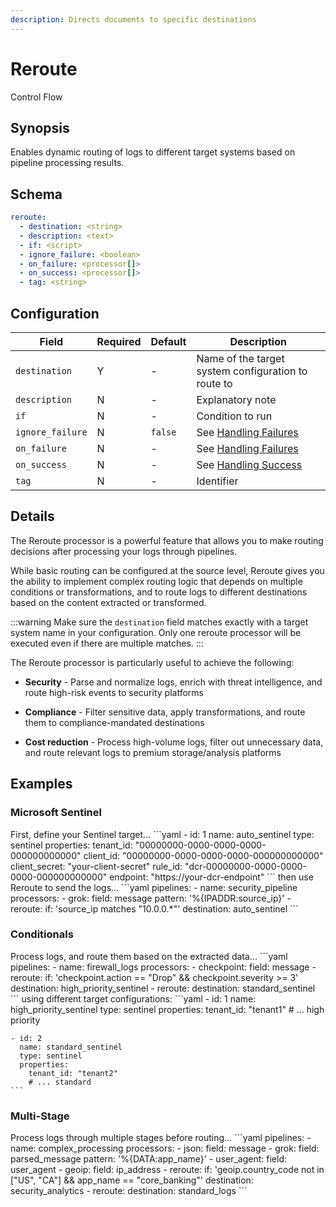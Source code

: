 ```yaml
---
description: Directs documents to specific destinations
---
```


# Reroute

<span class="theme-doc-version-badge badge badge--primary">Control Flow</span>

## Synopsis

Enables dynamic routing of logs to different target systems based on pipeline processing results.

## Schema

```yaml {2}
reroute:
  - destination: <string>
  - description: <text>
  - if: <script>
  - ignore_failure: <boolean>
  - on_failure: <processor[]>
  - on_success: <processor[]>
  - tag: <string>
```

## Configuration

|Field|Required|Default|Description|
|---|---|---|---|
|`destination`|Y|-|Name of the target system configuration to route to|
|`description`|N|-|Explanatory note|
|`if`|N|-|Condition to run|
|`ignore_failure`|N|`false`|See [Handling Failures](../handling-failures.mdx)|
|`on_failure`|N|-|See [Handling Failures](../handling-failures.mdx)|
|`on_success`|N|-|See [Handling Success](../handling-success.mdx)|
|`tag`|N|-|Identifier|

## Details

The Reroute processor is a powerful feature that allows you to make routing decisions after processing your logs through pipelines.

While basic routing can be configured at the source level, Reroute gives you the ability to implement complex routing logic that depends on multiple conditions or transformations, and to route logs to different destinations based on the content extracted or transformed.

:::warning
Make sure the `destination` field matches exactly with a target system name in your configuration. Only one reroute processor will be executed even if there are multiple matches.
:::

The Reroute processor is particularly useful to achieve the following:

* **Security** - Parse and normalize logs, enrich with threat intelligence, and route high-risk events to security platforms

* **Compliance** - Filter sensitive data, apply transformations, and route them to compliance-mandated destinations

* **Cost reduction** - Process high-volume logs, filter out unnecessary data, and route relevant logs to premium storage/analysis platforms

## Examples

### Microsoft Sentinel

<ExampleGrid>
  <CommentCol>
    First, define your Sentinel target...
  </CommentCol>
  <CodeCol>
    ```yaml
    - id: 1
      name: auto_sentinel
      type: sentinel
      properties:
        tenant_id: "00000000-0000-0000-0000-000000000000"
        client_id: "00000000-0000-0000-0000-000000000000"
        client_secret: "your-client-secret"
        rule_id: "dcr-00000000-0000-0000-0000-000000000000"
        endpoint: "https://your-dcr-endpoint"
    ```
  </CodeCol>
  
  <CommentCol>
    then use Reroute to send the logs...
  </CommentCol>
  <CodeCol>
    ```yaml
    pipelines:
      - name: security_pipeline
        processors:
          - grok:
              field: message
              pattern: '%{IPADDR:source_ip}'
          - reroute:
              if: 'source_ip matches "10.0.0.*"'
              destination: auto_sentinel
    ```
  </CodeCol>
</ExampleGrid>

### Conditionals

<ExampleGrid>
  <CommentCol>
    Process logs, and route them based on the extracted data...
  </CommentCol>
  <CodeCol>
    ```yaml
    pipelines:
      - name: firewall_logs
        processors:
          - checkpoint:
              field: message
          - reroute:
              if: 'checkpoint.action == "Drop" && checkpoint.severity >= 3'
              destination: high_priority_sentinel
          - reroute:
              destination: standard_sentinel
    ```
  </CodeCol>
  <CommentCol>
    using different target configurations:
  </CommentCol>
  <CodeCol>
    ```yaml
    - id: 1
      name: high_priority_sentinel
      type: sentinel
      properties:
        tenant_id: "tenant1"
        # ... high priority
        
    - id: 2
      name: standard_sentinel
      type: sentinel
      properties:
        tenant_id: "tenant2"
        # ... standard
    ```
  </CodeCol>
</ExampleGrid>

### Multi-Stage

<ExampleGrid>
  <CommentCol>
    Process logs through multiple stages before routing...
  </CommentCol>
  <CodeCol>
    ```yaml
    pipelines:
      - name: complex_processing
        processors:
          - json:
              field: message
          - grok:
              field: parsed_message
              pattern: '%{DATA:app_name}'
          - user_agent:
              field: user_agent
          - geoip:
              field: ip_address
          - reroute:
              if: 'geoip.country_code not in ["US", "CA"] && app_name == "core_banking"'
              destination: security_analytics
          - reroute:
              destination: standard_logs
    ```
  </CodeCol>
</ExampleGrid>
